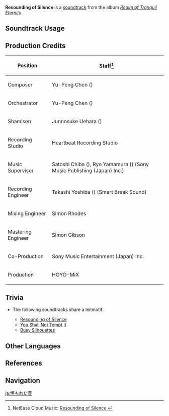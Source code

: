 {{Soundtrack Infobox
|image          = Realm of Tranquil Eternity.png
|album          = Realm of Tranquil Eternity
|disc           = 2
|number         = 41
|featured       =
|featured2      =
|featured3      =
|featured_disc  =
|featured_disc2 =
|featured_disc3 =
|youtube_id     = y5QIoaB8Yvc
|spotify_id     = 39ZIJWEDWQL7v4C2msxvfZ
|previous       = Ones Who Strive to Live
|next           = You Shall Not Tempt It
}}
'''Resounding of Silence''' is a [[soundtrack]] from the album ''[[Realm of Tranquil Eternity]]''.

==Soundtrack Usage==
{{Soundtrack Usage
|quest    = Haunted Tales
|location = Mikage Furnace//balethunder;;Mt. Yougou//balethunder
}}

==Production Credits==
{| class="wikitable"
! Position
! Staff<ref>NetEase Cloud Music: [https://music.163.com/#/song?id=1879098418 Resounding of Silence {{zh|湮没之音}}]</ref>
|-
! Composer
| Yu-Peng Chen ({{zh|陈致逸}})
|-
! Orchestrator
| Yu-Peng Chen ({{zh|陈致逸}})
|-
! Shamisen
| Junnosuke Uehara ({{ja|上原 潤之助}})
|-
! Recording Studio
| Heartbeat Recording Studio
|-
! Music Supervisor
| Satoshi Chiba ({{ja|千葉 智史}}), Ryo Yamamura ({{ja|山村 涼}}) (Sony Music Publishing (Japan) Inc.)
|-
! Recording Engineer
| Takashi Yoshiba ({{ja|吉羽 貴史}}) (Smart Break Sound)
|-
! Mixing Engineer
| Simon Rhodes
|-
! Mastering Engineer
| Simon Gibson
|-
! Co-Production
| Sony Music Entertainment (Japan) Inc.
|-
! Production
| HOYO-MiX
|}

==Trivia==
* <section begin="TatarigamiLeitmotif" />The following soundtracks share a leitmotif:
** [[Resounding of Silence]]
** [[You Shall Not Tempt It]]
** [[Busy Silhouettes]] <section end="TatarigamiLeitmotif" />

==Other Languages==
{{Other Languages
|en      = Resounding of Silence
|zhs     = 湮没之音
|zhs_rm  = Yānmò zhī Yīn
|zht     = 湮沒之音
|zht_rm  = Yīnmò zhī Yīn
|zh_tl   = 
|ja      = 埋もれた音
|ja_rm   = Umoreta Oto
|ja_tl   = 
}}

==References==
{{Reflist}}

==Navigation==
{{Soundtrack Navbox|Realm of Tranquil Eternity}}

[[ja:埋もれた音]]